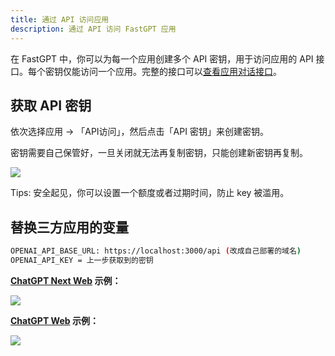 ```yaml
---
title: 通过 API 访问应用
description: 通过 API 访问 FastGPT 应用
---
```



在 FastGPT 中，你可以为每一个应用创建多个 API 密钥，用于访问应用的 API 接口。每个密钥仅能访问一个应用。完整的接口可以[查看应用对话接口](/docs/introduction/development/openapi/intro)。

## 获取 API 密钥

依次选择应用 -> 「API访问」，然后点击「API 密钥」来创建密钥。

<Alert context="warning">
  密钥需要自己保管好，一旦关闭就无法再复制密钥，只能创建新密钥再复制。
</Alert>

![](/imgs/fastgpt-api1.jpg)

<Alert icon="🍅" context="success">
  Tips: 安全起见，你可以设置一个额度或者过期时间，防止 key 被滥用。
</Alert>

## 替换三方应用的变量

```bash
OPENAI_API_BASE_URL: https://localhost:3000/api (改成自己部署的域名)
OPENAI_API_KEY = 上一步获取到的密钥
```

**[ChatGPT Next Web](https://github.com/Yidadaa/ChatGPT-Next-Web) 示例：**

![](/imgs/chatgptnext.png)

**[ChatGPT Web](https://github.com/Chanzhaoyu/chatgpt-web) 示例：**

![](/imgs/chatgptweb.png)
